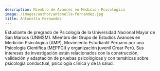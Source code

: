 ```yaml
---
description: Miembro de Avances en Medición Psicológica
image: /images/author/antonella-fernandez.jpg
title: Antonella Fernandez
---
```


Estudiante de pregrado de Psicología de la Universidad Nacional Mayor de San Marcos (UNMSM). Miembro del Grupo de Estudios Avances en Medición Psicológica (AMP), Movimiento Estudiantil Peruano por una Psicología Científica (MEPPCi) y organización juvenil Crear Perú. Sus intereses de investigación están relacionados con la construcción, validación y adaptación de pruebas psicológicas y con temáticas sobre psicología conductual, psicología clínica y de la salud.